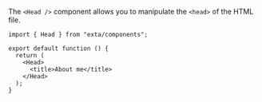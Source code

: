 The `<Head />` component allows you to manipulate the `<head>` of the HTML file.

```tsx
import { Head } from "exta/components";

export default function () {
  return (
    <Head>
      <title>About me</title>
    </Head>
  );
}
```
